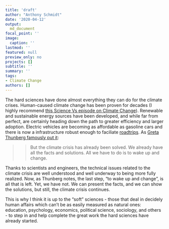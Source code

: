 ```yaml
---
title: 'draft'
author: "Anthony Schmidt"
date: '2020-04-12'
output:
  md_document
focal_point: ''
image:
  caption: ''
lastmod: ''
featured: null
preview_only: no
projects: []
subtitle: ''
summary: ''
tags:
- Climate Change
authors: []
---
```

The hard sciences have done almost everything they can do for the climate crises. Human-caused climate change has been proven for decades (I highly recommend [this Science Vs episode on Climate Change](https://gimletmedia.com/shows/science-vs/brhoa4/climate-change-the-apocalypse)). Renewable and sustainable energy sources have been developed, and while far from perfect, are certainly heading down the path to greater efficiency and larger adoption. Electric vehicles are becoming as affordable as gasoline cars and there is now a infrastructure robust enough to faciliate [roadtrips](https://cleanenergy.org/blog/tesla-road-trip/). As [Greta Thunberg famously put it](https://youtu.be/H2QxFM9y0tY?t=510):

>> But the climate crisis has already been solved.
>> We already have all the facts and solutions.
>> All we have to do is to wake up and change.

Thanks to scientists and engineers, the technical issues related to the climate crisis are well understood and well underway to being more fully realized. Now, as Thunberg notes, the last step, "to wake up and change", is all that is left. Yet, we have not. We can present the facts, and we can show the solutions, but still, the climate crisis continues.

This is why I think it is up to the "soft" sciences - those that deal in decidely human affairs which can't be as easily measured as natural ones: education, psychology, economics, political science, sociology, and others - to step in and help complete the great work the hard sciences have already started.